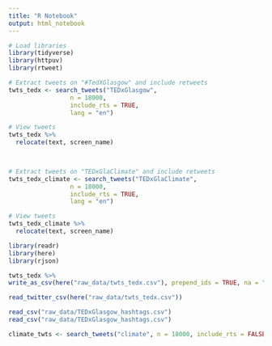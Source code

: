 ```yaml
---
title: "R Notebook"
output: html_notebook
---
```


```r
# Load libraries
library(tidyverse)
library(httpuv)
library(rtweet)

```



```r
# Extract tweets on "#TedXGlasgow" and include retweets    
twts_tedx <- search_tweets("TEDxGlasgow", 
                 n = 18000, 
                 include_rts = TRUE, 
                 lang = "en")

# View tweets
twts_tedx %>% 
  relocate(text, screen_name)
  


# Extract tweets on "TEDxGlaClimate" and include retweets    
twts_tedx_climate <- search_tweets("TEDxGlaClimate", 
                 n = 18000, 
                 include_rts = TRUE, 
                 lang = "en")

# View tweets
twts_tedx_climate %>% 
  relocate(text, screen_name)
```

```r
library(readr)
library(here)
library(rjson)

twts_tedx %>% 
write_as_csv(here("raw_data/twts_tedx.csv"), prepend_ids = TRUE, na = "", fileEncoding = "UTF-8")

read_twitter_csv(here("raw_data/twts_tedx.csv"))

read_csv("raw_data/TEDxGlasgow_hashtags.csv")
read_csv("raw_data/TEDxGlasgow_hashtags.csv")
```

```r
climate_twts <- search_tweets("climate", n = 18000, include_rts = FALSE)


```

